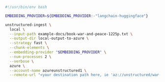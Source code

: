 ```bash Shell
#!/usr/bin/env bash

EMBEDDING_PROVIDER=${EMBEDDING_PROVIDER:-"langchain-huggingface"}

unstructured-ingest \
  local \
  --input-path example-docs/book-war-and-peace-1225p.txt \
  --output-dir local-output-to-azure \
  --strategy fast \
  --chunk-elements \
  --embedding-provider "$EMBEDDING_PROVIDER" \
  --num-processes 2 \
  --verbose \
  azure \
  --account-name azureunstructured1 \
  --remote-url "<your destination path here, ie 'az://unstructured/war-and-peace-output'>"
```
